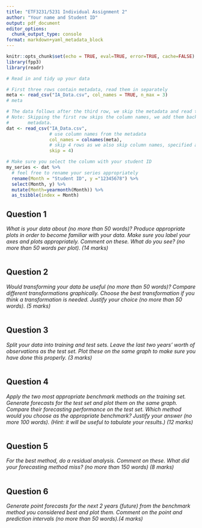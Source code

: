 ```yaml
---
title: "ETF3231/5231 Individual Assignment 2"
author: "Your name and Student ID"
output: pdf_document
editor_options: 
  chunk_output_type: console
format: markdown+yaml_metadata_block
---
```


```r
knitr::opts_chunk$set(echo = TRUE, eval=TRUE, error=TRUE, cache=FALSE)
library(fpp3)
library(readr)
```

```r
# Read in and tidy up your data

# First three rows contain metadata, read them in separately
meta <- read_csv("IA_Data.csv", col_names = TRUE, n_max = 3)
# meta

# The data follows after the third row, we skip the metadata and read the data. 
# Note: Skipping the first row skips the column names, we add them back from the
#       metadata.
dat <- read_csv("IA_Data.csv", 
                # use column names from the metadata
                col_names = colnames(meta),
                # skip 4 rows as we also skip column names, specified above
                skip = 4)

# Make sure you select the column with your student ID
my_series <- dat %>% 
  # feel free to rename your series appropriately
  rename(Month = "Student ID", y ="12345678") %>%
  select(Month, y) %>% 
  mutate(Month=yearmonth(Month)) %>% 
  as_tsibble(index = Month)
```

## Question 1

*What is your data about (no more than 50 words)? Produce appropriate plots in order to become familiar with your data. Make sure you label your axes and plots appropriately. Comment on these. What do you see? (no more than 50 words per plot). (14 marks)*

```r

```

\newpage
## Question 2

*Would transforming your data be useful (no more than 50 words)? Compare different transformations graphically. Choose the best transformation if you think a transformation is needed. Justify your choice (no more than 50 words). (5 marks)*

```r

```


\newpage
## Question 3

*Split your data into training and test sets. Leave the last two years’ worth of observations as the test set. Plot these on the same graph to make sure you have done this properly. (3 marks)*

```r

```
\newpage
## Question 4

*Apply the two most appropriate benchmark methods on the training set. Generate forecasts for the test set and plot them on the same graph. Compare their forecasting performance on the test set. Which method would you choose as the appropriate benchmark? Justify your answer (no more 100 words). (Hint: it will be useful to tabulate your results.) (12 marks)*

```r

```
\newpage
## Question 5

*For the best method, do a residual analysis. Comment on these. What did your forecasting method miss?  (no more than 150 words) (8 marks)*

```r

```
\newpage
## Question 6

*Generate point forecasts for the next 2 years (future) from the benchmark method you considered best and plot them. Comment on the point and prediction intervals (no more than 50 words).(4 marks)*

```r

```
